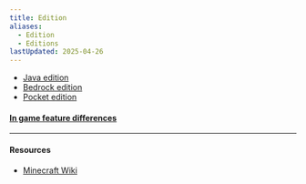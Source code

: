 ```yaml
---
title: Edition
aliases:
  - Edition
  - Editions
lastUpdated: 2025-04-26
---
```


- [Java edition](/javaedition)
- [Bedrock edition](/bedrockedition)
- [Pocket edition](/pocketedition)

#### [In game feature differences](/editionsdiffs)

---

#### Resources
- [Minecraft Wiki](https://minecraft.wiki/w/Edition)